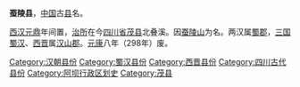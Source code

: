 {{Unreferenced|time=2018-08-21T05:07:07+00:00}}
'''蚕陵县'''，[[中国|中国]]古[[县|县]]名。

[[西汉|西汉]][[元鼎|元鼎]]年间置，[[治所|治所]]在今[[四川省|四川省]][[茂县|茂县]]北叠溪。因[[蚕陵山|蚕陵山]]为名。两汉属[[蜀郡|蜀郡]]，[[三国|三国]][[蜀汉|蜀汉]]、[[西晋|西晋]]属[[汉山郡|汉山郡]]。[[元康_(西晋)|元康]]八年（298年）废。 

{{四川行政区划小作品}}
{{DEFAULTSORT:C}}
[[Category:汉朝县份|Category:汉朝县份]]
[[Category:蜀汉县份|Category:蜀汉县份]]
[[Category:西晋县份|Category:西晋县份]]
[[Category:四川古代县份|Category:四川古代县份]]
[[Category:阿坝行政区划史|Category:阿坝行政区划史]]
[[Category:茂县|Category:茂县]]